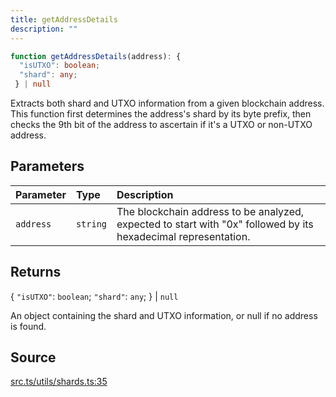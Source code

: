 ```yaml
---
title: getAddressDetails
description: ""
---
```


```ts
function getAddressDetails(address): {
  "isUTXO": boolean;
  "shard": any;
 } | null
```

Extracts both shard and UTXO information from a given blockchain address. This function
 first determines the address's shard by its byte prefix, then checks the 9th bit of the
 address to ascertain if it's a UTXO or non-UTXO address.

## Parameters

| Parameter | Type | Description |
| :------ | :------ | :------ |
| `address` | `string` | The blockchain address to be analyzed, expected to start with "0x" followed by its hexadecimal representation. |

## Returns

\{
  `"isUTXO"`: `boolean`;
  `"shard"`: `any`;
 \} \| `null`

An object containing the shard and UTXO information, or null if no address is found.

## Source

[src.ts/utils/shards.ts:35](https://github.com/dominant-strategies/quais-6.js/blob/3f482dd134064d41657ff7dc9ba8162f741c9c83/src.ts/utils/shards.ts#L35)
